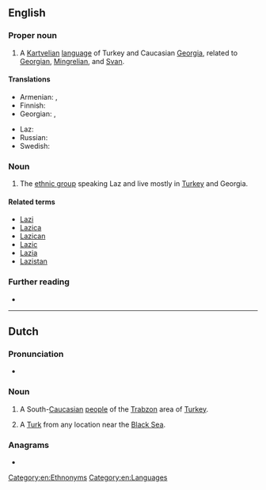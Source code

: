 {{also|laz|láz|läz|laž|Łaz|лаж}}

==English==
{{wikipedia|Laz language}}

===Proper noun===
{{en-proper noun}}

# A [[Kartvelian]] [[language]] of Turkey and Caucasian [[Georgia]], related to [[Georgian]], [[Mingrelian]], and [[Svan]].

====Translations====
{{trans-top|language}}
* Armenian: {{t+|hy|լազերեն}}, {{t+|hy|ճաներեն}}
* Finnish: {{t+|fi|lazi}}
* Georgian: {{t|ka|ლაზური}}, {{t|ka|ლაზური ენა}}
{{trans-mid}}
* Laz: {{t|lzz|ლაზური ნენა}}
* Russian: {{t+|ru|ла́зский|m}}
* Swedish: {{t+|sv|laziska|c}}
{{trans-bottom}}

===Noun===
{{en-plural noun}}

# The [[ethnic group]] speaking Laz and live mostly in [[Turkey]] and Georgia.

====Related terms====
* [[Lazi]]
* [[Lazica]]
* [[Lazican]]
* [[Lazic]]
* [[Lazia]]
* [[Lazistan]]

===Further reading===
* {{ethnologue|code=lzz}}

[[Category:en:Ethnonyms]]
[[Category:en:Languages]]

----

==Dutch==

===Pronunciation===
* {{audio|Nl-Laz.ogg|Audio|lang=nl}}

===Noun===
{{nl-noun|m|-|-}}

# A South-[[Caucasian]] [[w:Laz people|people]] of the [[w:Trabzon|Trabzon]] area of [[Turkey]].
# {{lb|nl|slang}} A [[Turk]] from any location near the [[Black Sea]].

===Anagrams===
* {{l|nl|zal}}